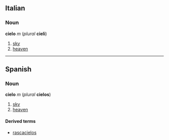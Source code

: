 ==Italian==
===Noun===
'''cielo''' ''m'' (''plural'' '''cieli''')

#[[sky]]
#[[heaven]]

----
==Spanish==
===Noun===
'''cielo''' ''m'' (''plural'' '''cielos''')

# [[sky]]
# [[heaven]]

====Derived terms====
*[[rascacielos]]